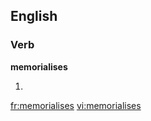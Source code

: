 ==English==

===Verb===
'''memorialises'''

# {{British}} {{third-person singular of|[[memorialise]]}}

[[fr:memorialises]]
[[vi:memorialises]]